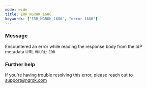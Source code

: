 ```yaml
---
mode: wide
title: ERR_NGROK_1686
keywords: ["ERR_NGROK_1686", "error 1686"]
---
```



### Message

Encountered an error while reading the response body from the IdP metadata URL `MDURL`: `ERR`.

<ErrorDetails />

### Further help

If you're having trouble resolving this error, please reach out to [support@ngrok.com](mailto:support@ngrok.com?subject=Help%20with%20ERR_NGROK_1686)
